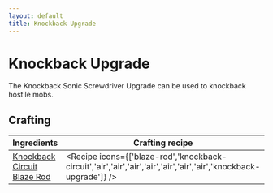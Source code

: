 ```yaml
---
layout: default
title: Knockback Upgrade
---
```



Knockback Upgrade
===================

The Knockback Sonic Screwdriver Upgrade can be used to knockback hostile mobs.

## Crafting

| Ingredients | Crafting recipe |
| ----------- | --------------- |
| [Knockback Circuit](/recipes/sonic-circuits/knockback-circuit)<br/>[Blaze Rod](https://minecraft.wiki/w/Blaze_Rod) | <Recipe icons={['blaze-rod','knockback-circuit','air','air','air','air','air','air','air','knockback-upgrade']} /> |
